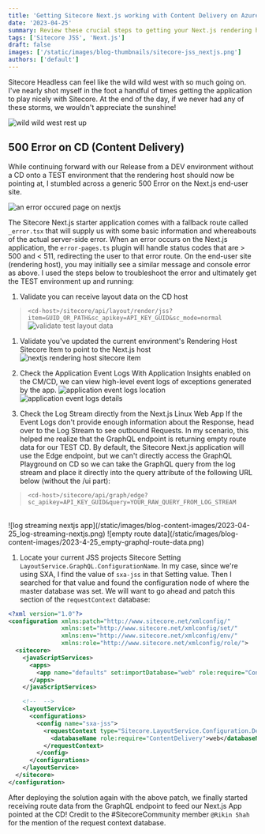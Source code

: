 ```yaml
---
title: 'Getting Sitecore Next.js working with Content Delivery on Azure PaaS'
date: '2023-04-25'
summary: Review these crucial steps to getting your Next.js rendering host pointed at the Sitecore Content Delivery on Azure PaaS.
tags: ['Sitecore JSS', 'Next.js']
draft: false
images: ['/static/images/blog-thumbnails/sitecore-jss_nextjs.png']
authors: ['default']
---
```


Sitecore Headless can feel like the wild wild west with so much going on. I've nearly shot myself in the foot a handful of times getting the application to play nicely with Sitecore. At the end of the day, if we never had any of these storms, we wouldn't appreciate the sunshine!

![wild wild west rest up](https://media.giphy.com/media/CMQzMlNq9V5haMB2nr/giphy.gif)

## 500 Error on CD (Content Delivery)
While continuing forward with our Release from a DEV environment without a CD onto a TEST environment that the rendering host should now be pointing at, I stumbled across a generic 500 Error on the Next.js end-user site.

![an error occured page on nextjs](/static/images/blog-content-images/2023-04-25_nextjs-an-error-occured.png)

The Sitecore Next.js starter application comes with a fallback route called `_error.tsx` that will supply us with some basic information and whereabouts of the actual server-side error. When an error occurs on the Next.js application, the `error-pages.ts` plugin will handle status codes that are > 500 and < 511, redirecting the user to that error route. On the end-user site (rendering host), you may initially see a similar message and console error as above. I used the steps below to troubleshoot the error and ultimately get the TEST environment up and running:

1. Validate you can receive layout data on the CD host
> `<cd-host>/sitecore/api/layout/render/jss?item=GUID_OR_PATH&sc_apikey=API_KEY_GUID&sc_mode=normal`
![validate test layout data](/static/images/blog-content-images/2023-04-25_test-layout-data.png)

1. Validate you've updated the current environment's Rendering Host Sitecore Item to point to the Next.js host
![nextjs rendering host sitecore item](/static/images/blog-content-images/2023-04-25_nextjs-rendering-host-urls-sitecore-item.png)

1. Check the Application Event Logs
With Application Insights enabled on the CM/CD, we can view high-level event logs of exceptions generated by the app.
![application event logs location](/static/images/blog-content-images/2023-4-25_application-event-logs.png)
![application event logs details](/static/images/blog-content-images/2023-4-25_application-event-logs-details.png)

1. Check the Log Stream directly from the Next.js Linux Web App
If the Event Logs don't provide enough information about the Response, head over to the Log Stream to see outbound Requests. In my scenario, this helped me realize that the GraphQL endpoint is returning empty route data for our TEST CD. By default, the Sitecore Next.js application will use the Edge endpoint, but we can't directly access the GraphQL Playground on CD so we can take the GraphQL query from the log stream and place it directly into the query attribute of the following URL below (without the /ui part):
> `<cd-host>/sitecore/api/graph/edge?sc_apikey=API_KEY_GUID&query=YOUR_RAW_QUERY_FROM_LOG_STREAM`
<br />
![log streaming nextjs app](/static/images/blog-content-images/2023-04-25_log-streaming-nextjs.png)
![empty route data](/static/images/blog-content-images/2023-4-25_empty-graphql-route-data.png)

1. Locate your current JSS projects Sitecore Setting `LayoutService.GraphQL.ConfigurationName`. In my case, since we're using SXA, I find the value of `sxa-jss` in that Setting value. Then I searched for that value and found the configuration node of where the master database was set. We will want to go ahead and patch this section of the `requestContext` database:

```xml
<?xml version="1.0"?>
<configuration xmlns:patch="http://www.sitecore.net/xmlconfig/"
               xmlns:set="http://www.sitecore.net/xmlconfig/set/"
               xmlns:env="http://www.sitecore.net/xmlconfig/env/"
               xmlns:role="http://www.sitecore.net/xmlconfig/role/">
  <sitecore>
    <javaScriptServices>
      <apps>
        <app name="defaults" set:importDatabase="web" role:require="ContentDelivery" />
      </apps>
    </javaScriptServices>

    <!--  -->
    <layoutService>
      <configurations>
        <config name="sxa-jss">
          <requestContext type="Sitecore.LayoutService.Configuration.DefaultRequestContext, Sitecore.LayoutService">
            <databaseName role:require="ContentDelivery">web</databaseName>
          </requestContext>
        </config>
      </configurations>
    </layoutService>
  </sitecore>
</configuration>
```

After deploying the solution again with the above patch, we finally started receiving route data from the GraphQL endpoint to feed our Next.js App pointed at the CD! Credit to the #SitecoreCommunity member `@Rikin Shah` for the mention of the request context database.